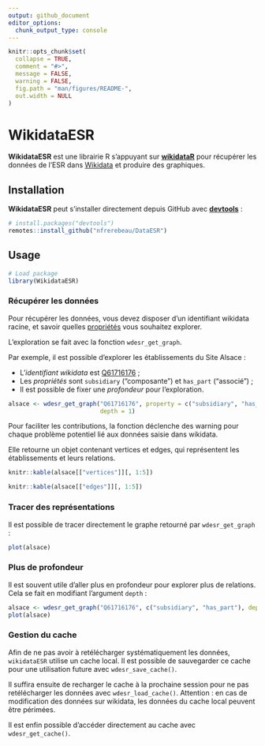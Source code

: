 ```yaml
---
output: github_document
editor_options: 
  chunk_output_type: console
---
```


<!-- README.md is generated from README.Rmd. Please edit that file -->

```r
knitr::opts_chunk$set(
  collapse = TRUE,
  comment = "#>",
  message = FALSE,
  warning = FALSE,
  fig.path = "man/figures/README-",
  out.width = NULL
)
```

# WikidataESR

<!-- badges: start -->
<!-- badges: end -->

**WikidataESR** est une librairie R s'appuyant sur [**wikidataR**](https://github.com/Ironholds/WikidataR) pour récupérer les données de l'ESR dans [Wikidata](https://www.wikidata.org) et produire des graphiques.

## Installation

**WikidataESR** peut s'installer directement depuis GitHub avec [**devtools**](https://github.com/r-lib/devtools) :

```r
# install.packages("devtools")
remotes::install_github("nfrerebeau/DataESR")
```

## Usage

```r
# Load package
library(WikidataESR)
```

### Récupérer les données

Pour récupérer les données, vous devez disposer d'un identifiant wikidata racine, et savoir quelles [propriétés](https://github.com/juliengossa/DataESR/tree/master/etablissements.esr#liste-proprietes) vous souhaitez explorer.

L'exploration se fait avec la fonction `wdesr_get_graph`.

Par exemple, il est possible d'explorer les établissements du Site Alsace :

- L'*identifiant wikidata* est [Q61716176](https://www.wikidata.org/wiki/Q61716176) ;
- Les *propriétés* sont `subsidiary` ("composante") et `has_part` ("associé") ;
- Il est possible de fixer une *profondeur* pour l'exploration.

```r
alsace <- wdesr_get_graph("Q61716176", property = c("subsidiary", "has_part"), 
                          depth = 1)
```

Pour faciliter les contributions, la fonction déclenche des warning pour chaque problème potentiel lié aux données saisie dans wikidata.

Elle retourne un objet contenant vertices et edges, qui représentent les établissements et leurs relations.

```r
knitr::kable(alsace[["vertices"]][, 1:5])
```

```r
knitr::kable(alsace[["edges"]][, 1:5])
```

### Tracer des représentations

Il est possible de tracer directement le graphe retourné par `wdesr_get_graph` :

```r
plot(alsace)
```

### Plus de profondeur 

Il est souvent utile d'aller plus en profondeur pour explorer plus de relations. Cela se fait en modifiant l'argument `depth` :

```r
alsace <- wdesr_get_graph("Q61716176", c("subsidiary", "has_part"), depth = 2)
plot(alsace)
```

### Gestion du cache

Afin de ne pas avoir à retélécharger systématiquement les données, `wikidataESR` utilise un cache local. Il est possible de sauvegarder ce cache pour une utilisation future avec `wdesr_save_cache()`.

Il suffira ensuite de recharger le cache à la prochaine session pour ne pas retélécharger les données avec `wdesr_load_cache()`. Attention : en cas de modification des données sur wikidata, les données du cache local peuvent être périmées.

Il est enfin possible d'accéder directement au cache avec `wdesr_get_cache()`.
